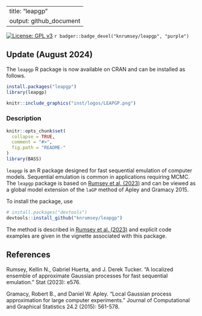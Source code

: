
---
title: "leapgp"
output: github_document
---

[![License: GPL v3](https://img.shields.io/badge/License-GPLv3-blue.svg)](https://www.gnu.org/licenses/gpl-3.0)
`r badger::badge_devel("knrumsey/leapgp", "purple")`

## Update (August 2024)

The `leapgp` R package is now available on CRAN and can be installed as follows.

```R
install.packages("leapgp")
library(leapgp)
```


```r
knitr::include_graphics("inst/logos/LEAPGP.png")
```


### Description 

<!-- README.md is generated from README.Rmd. Please edit that file -->

```r
knitr::opts_chunk$set(
  collapse = TRUE,
  comment = "#>",
  fig.path = "README-"
)
library(BASS)
```


`leapgp` is an R package designed for fast sequential emulation of computer models. Sequential emulation is common in applications requiring MCMC. The `leapgp` package is based on [Rumsey et al. (2023)](https://onlinelibrary.wiley.com/doi/pdf/10.1002/sta4.576) and can be viewed as a global model extension of the `laGP` method of Apley and Gramacy 2015.

To install the package, use
```R
# install.packages("devtools")
devtools::install_github("knrumsey/leapgp")
```

The method is described in [Rumsey et al. (2023)](https://onlinelibrary.wiley.com/doi/pdf/10.1002/sta4.576) and explicit code examples are given in the vignette associated with this package. 


## References

Rumsey, Kellin N., Gabriel Huerta, and J. Derek Tucker. "A localized ensemble of approximate Gaussian processes for fast sequential emulation." Stat (2023): e576.

Gramacy, Robert B., and Daniel W. Apley. "Local Gaussian process approximation for large computer experiments." Journal of Computational and Graphical Statistics 24.2 (2015): 561-578.



